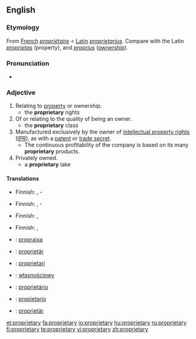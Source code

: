 ==English==

===Etymology===
From [[French]] ''[[propriétaire]]'' < [[Latin]] ''[[proprietarius]]''. Compare with the Latin ''[[proprietas]]'' (property), and ''[[proprius]]'' ([[ownership]]).

===Pronunciation===
* {{a|US}} {{IPA|/prəˈprɑɪ.ə.teɪɹ.i/}}

===Adjective===
{{en-adj}}

# Relating to [[property]] or ownership.
#*the '''proprietary''' rights
# Of or relating to the quality of being an owner.
#*the '''proprietary''' class
# Manufactured exclusively by the owner of [[intellectual property right]]s ([[IPR]]), as with a [[patent]] or [[trade secret]].
#*The continuous profitability of the company is based on its many '''proprietary''' products.
# Privately owned.
#*a '''proprietary''' lake

====Translations====
{{trans-top|relating to property or ownership}}
* Finnish: {{t+|fi|oma}}, {{t|fi|omistus}}-
{{trans-mid}}
{{trans-bottom}}

{{trans-top|of or relating to the quality of being an owner}}
* Finnish: {{t-|fi|omistava}}, {{t+|fi|omistaja}}-
{{trans-mid}}
{{trans-bottom}}

{{trans-top|manufactured exclusively by the IPR owner}}
* Finnish: {{t+|fi|alkuperäinen}}, {{t|fi|alkuperäis-}}
{{trans-mid}}
{{trans-bottom}}

{{trans-top|privately owned}}
* Finnish: {{t+|fi|yksityinen}}, {{t-|fi|yksityis-}}
{{trans-mid}}
{{trans-bottom}}

{{ttbc-top}} 
*{{ttbc|Esperanto}}: [[proprajxa]]
*{{ttbc|German}}: [[proprietär]]
*{{ttbc|Interlingua}}: [[proprietari]]
*{{ttbc|Polish}}: [[własnościowy]]
*{{ttbc|Portuguese}}: [[proprietário]]
*{{ttbc|Spanish}}: [[propietario]]
*{{ttbc|Swedish}}: [[proprietär]]
{{trans-bottom}}

[[et:proprietary]]
[[fa:proprietary]]
[[io:proprietary]]
[[hu:proprietary]]
[[ru:proprietary]]
[[fi:proprietary]]
[[te:proprietary]]
[[vi:proprietary]]
[[zh:proprietary]]